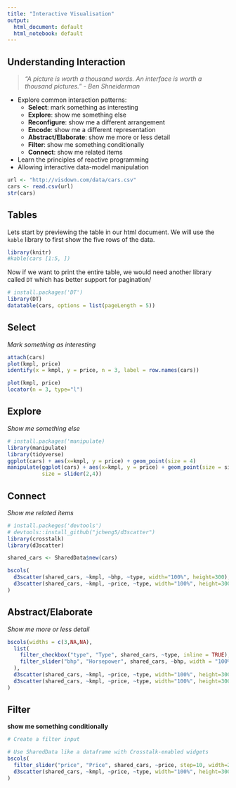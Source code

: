 ```yaml
---
title: "Interactive Visualisation"
output:
  html_document: default
  html_notebook: default
---
```


## Understanding Interaction

> *“A picture is worth a thousand words. An interface is worth a thousand pictures.” - Ben Shneiderman*

-   Explore common interaction patterns:
    -   **Select**: mark something as interesting
    -   **Explore**: show me something else
    -   **Reconfigure**: show me a different arrangement
    -   **Encode**: show me a different representation
    -   **Abstract/Elaborate**: show me more or less detail
    -   **Filter**: show me something conditionally
    -   **Connect**: show me related items
-   Learn the principles of reactive programming
-   Allowing interactive data-model manipulation

```r
url <- "http://visdown.com/data/cars.csv"
cars <- read.csv(url) 
str(cars)
```

## Tables

Lets start by previewing the table in our html document. We will use the `kable` library to first show the five rows of the data.

```r
library(knitr)
#kable(cars [1:5, ])
```

Now if we want to print the entire table, we would need another library called `DT` which has better support for pagination/

```r
# install.packages('DT')
library(DT)
datatable(cars, options = list(pageLength = 5))
```

## Select
*Mark something as interesting*

```r
attach(cars)
plot(kmpl, price)
identify(x = kmpl, y = price, n = 3, label = row.names(cars))

plot(kmpl, price)
locator(n = 3, type="l") 
```


## Explore
*Show me something else*

```r
# install.packages('manipulate)
library(manipulate)
library(tidyverse)
ggplot(cars) + aes(x=kmpl, y = price) + geom_point(size = 4)
manipulate(ggplot(cars) + aes(x=kmpl, y = price) + geom_point(size = size),
           size = slider(2,4))

```


## Connect
*Show me related items*

```r
# install.packeges('devtools')
# devtools::install_github("jcheng5/d3scatter")
library(crosstalk)
library(d3scatter)

shared_cars <- SharedData$new(cars)

bscols(
  d3scatter(shared_cars, ~kmpl, ~bhp, ~type, width="100%", height=300),
  d3scatter(shared_cars, ~kmpl, ~price, ~type, width="100%", height=300)
)
```



## Abstract/Elaborate
*Show me more or less detail*

```r

bscols(widths = c(3,NA,NA),
  list(
    filter_checkbox("type", "Type", shared_cars, ~type, inline = TRUE),
    filter_slider("bhp", "Horsepower", shared_cars, ~bhp, width = "100%")
  ),
  d3scatter(shared_cars, ~kmpl, ~price, ~type, width="100%", height=300),
  d3scatter(shared_cars, ~kmpl, ~price, ~type, width="100%", height=300)
)

```


## Filter
**show me something conditionally**

```r
# Create a filter input

# Use SharedData like a dataframe with Crosstalk-enabled widgets
bscols(
  filter_slider("price", "Price", shared_cars, ~price, step=10, width=250),
  d3scatter(shared_cars, ~kmpl, ~price, ~type, width="100%", height=300)
)

```

















